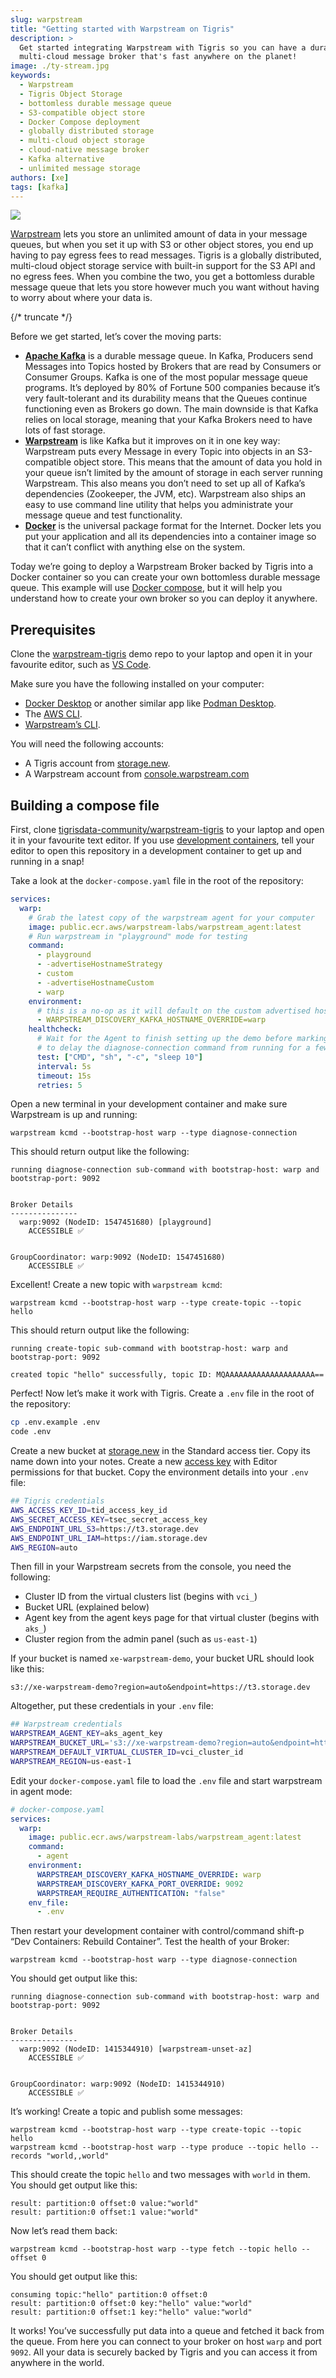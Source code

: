 ```yaml
---
slug: warpstream
title: "Getting started with Warpstream on Tigris"
description: >
  Get started integrating Warpstream with Tigris so you can have a durable
  multi-cloud message broker that's fast anywhere on the planet!
image: ./ty-stream.jpg
keywords:
  - Warpstream
  - Tigris Object Storage
  - bottomless durable message queue
  - S3-compatible object store
  - Docker Compose deployment
  - globally distributed storage
  - multi-cloud object storage
  - cloud-native message broker
  - Kafka alternative
  - unlimited message storage
authors: [xe]
tags: [kafka]
---
```


![](./ty-stream.jpg)

[Warpstream](https://www.warpstream.com/) lets you store an unlimited amount of
data in your message queues, but when you set it up with S3 or other object
stores, you end up having to pay egress fees to read messages. Tigris is a
globally distributed, multi-cloud object storage service with built-in support
for the S3 API and no egress fees. When you combine the two, you get a
bottomless durable message queue that lets you store however much you want
without having to worry about where your data is.

{/* truncate */}

Before we get started, let’s cover the moving parts:

- [**Apache Kafka**](https://kafka.apache.org/) is a durable message queue. In
  Kafka, Producers send Messages into Topics hosted by Brokers that are read by
  Consumers or Consumer Groups. Kafka is one of the most popular message queue
  programs. It’s deployed by 80% of Fortune 500 companies because it’s very
  fault-tolerant and its durability means that the Queues continue functioning
  even as Brokers go down. The main downside is that Kafka relies on local
  storage, meaning that your Kafka Brokers need to have lots of fast storage.
- [**Warpstream**](https://www.warpstream.com/) is like Kafka but it improves on
  it in one key way: Warpstream puts every Message in every Topic into objects
  in an S3-compatible object store. This means that the amount of data you hold
  in your queue isn’t limited by the amount of storage in each server running
  Warpstream. This also means you don’t need to set up all of Kafka’s
  dependencies (Zookeeper, the JVM, etc). Warpstream also ships an easy to use
  command line utility that helps you administrate your message queue and test
  functionality.
- [**Docker**](https://docker.com) is the universal package format for the
  Internet. Docker lets you put your application and all its dependencies into a
  container image so that it can’t conflict with anything else on the system.

Today we’re going to deploy a Warpstream Broker backed by Tigris into a Docker
container so you can create your own bottomless durable message queue. This
example will use [Docker compose](https://docs.docker.com/compose/), but it will
help you understand how to create your own broker so you can deploy it anywhere.

## Prerequisites

Clone the
[warpstream-tigris](https://github.com/tigrisdata-community/warpstream-tigris)
demo repo to your laptop and open it in your favourite editor, such as
[VS Code](https://code.visualstudio.com/).

Make sure you have the following installed on your computer:

- [Docker Desktop](https://www.docker.com/products/docker-desktop/) or another
  similar app like [Podman Desktop](https://podman-desktop.io/).
- The [AWS CLI](https://aws.amazon.com/cli/).
- [Warpstream’s CLI](https://docs.warpstream.com/warpstream/reference/cli-reference).

You will need the following accounts:

- A Tigris account from [storage.new](https://storage.new).
- A Warpstream account from
  [console.warpstream.com](http://console.warpstream.com/login)

## Building a compose file

First, clone
[tigrisdata-community/warpstream-tigris](https://github.com/tigrisdata-community/warpstream-tigris)
to your laptop and open it in your favourite text editor. If you use
[development containers](https://www.tigrisdata.com/blog/dev-containers-python/),
tell your editor to open this repository in a development container to get up
and running in a snap\!

Take a look at the `docker-compose.yaml` file in the root of the repository:

```yaml
services:
  warp:
    # Grab the latest copy of the warpstream agent for your computer
    image: public.ecr.aws/warpstream-labs/warpstream_agent:latest
    # Run warpstream in "playground" mode for testing
    command:
      - playground
      - -advertiseHostnameStrategy
      - custom
      - -advertiseHostnameCustom
      - warp
    environment:
      # this is a no-op as it will default on the custom advertised hostname defined above, but you can change this if you want to use a different hostname with Kafka
      - WARPSTREAM_DISCOVERY_KAFKA_HOSTNAME_OVERRIDE=warp
    healthcheck:
      # Wait for the Agent to finish setting up the demo before marking it as healthy
      # to delay the diagnose-connection command from running for a few seconds.
      test: ["CMD", "sh", "-c", "sleep 10"]
      interval: 5s
      timeout: 15s
      retries: 5
```

Open a new terminal in your development container and make sure Warpstream is up
and running:

```text
warpstream kcmd --bootstrap-host warp --type diagnose-connection
```

This should return output like the following:

```text
running diagnose-connection sub-command with bootstrap-host: warp and bootstrap-port: 9092


Broker Details
---------------
  warp:9092 (NodeID: 1547451680) [playground]
    ACCESSIBLE ✅


GroupCoordinator: warp:9092 (NodeID: 1547451680)
    ACCESSIBLE ✅
```

Excellent\! Create a new topic with `warpstream kcmd`:

```text
warpstream kcmd --bootstrap-host warp --type create-topic --topic hello
```

This should return output like the following:

```text
running create-topic sub-command with bootstrap-host: warp and bootstrap-port: 9092

created topic "hello" successfully, topic ID: MQAAAAAAAAAAAAAAAAAAAA==
```

Perfect\! Now let’s make it work with Tigris. Create a `.env` file in the root
of the repository:

```sh
cp .env.example .env
code .env
```

Create a new bucket at [storage.new](https://storage.new) in the Standard access
tier. Copy its name down into your notes. Create a new
[access key](https://storage.new/accesskey) with Editor permissions for that
bucket. Copy the environment details into your `.env` file:

```sh
## Tigris credentials
AWS_ACCESS_KEY_ID=tid_access_key_id
AWS_SECRET_ACCESS_KEY=tsec_secret_access_key
AWS_ENDPOINT_URL_S3=https://t3.storage.dev
AWS_ENDPOINT_URL_IAM=https://iam.storage.dev
AWS_REGION=auto
```

Then fill in your Warpstream secrets from the console, you need the following:

- Cluster ID from the virtual clusters list (begins with `vci_`)
- Bucket URL (explained below)
- Agent key from the agent keys page for that virtual cluster (begins with
  `aks_`)
- Cluster region from the admin panel (such as `us-east-1`)

If your bucket is named `xe-warpstream-demo`, your bucket URL should look like
this:

```text
s3://xe-warpstream-demo?region=auto&endpoint=https://t3.storage.dev
```

Altogether, put these credentials in your `.env` file:

```sh
## Warpstream credentials
WARPSTREAM_AGENT_KEY=aks_agent_key
WARPSTREAM_BUCKET_URL='s3://xe-warpstream-demo?region=auto&endpoint=https://t3.storage.dev'
WARPSTREAM_DEFAULT_VIRTUAL_CLUSTER_ID=vci_cluster_id
WARPSTREAM_REGION=us-east-1
```

Edit your `docker-compose.yaml` file to load the `.env` file and start
warpstream in agent mode:

```yaml
# docker-compose.yaml
services:
  warp:
    image: public.ecr.aws/warpstream-labs/warpstream_agent:latest
    command:
      - agent
    environment:
      WARPSTREAM_DISCOVERY_KAFKA_HOSTNAME_OVERRIDE: warp
      WARPSTREAM_DISCOVERY_KAFKA_PORT_OVERRIDE: 9092
      WARPSTREAM_REQUIRE_AUTHENTICATION: "false"
    env_file:
      - .env
```

Then restart your development container with control/command shift-p “Dev
Containers: Rebuild Container”. Test the health of your Broker:

```text
warpstream kcmd --bootstrap-host warp --type diagnose-connection
```

You should get output like this:

```text
running diagnose-connection sub-command with bootstrap-host: warp and bootstrap-port: 9092


Broker Details
---------------
  warp:9092 (NodeID: 1415344910) [warpstream-unset-az]
    ACCESSIBLE ✅


GroupCoordinator: warp:9092 (NodeID: 1415344910)
    ACCESSIBLE ✅
```

It’s working\! Create a topic and publish some messages:

```text
warpstream kcmd --bootstrap-host warp --type create-topic --topic hello
warpstream kcmd --bootstrap-host warp --type produce --topic hello --records "world,,world"
```

This should create the topic `hello` and two messages with `world` in them. You
should get output like this:

```text
result: partition:0 offset:0 value:"world"
result: partition:0 offset:1 value:"world"
```

Now let’s read them back:

```text
warpstream kcmd --bootstrap-host warp --type fetch --topic hello --offset 0
```

You should get output like this:

```text
consuming topic:"hello" partition:0 offset:0
result: partition:0 offset:0 key:"hello" value:"world"
result: partition:0 offset:1 key:"hello" value:"world"
```

It works\! You’ve successfully put data into a queue and fetched it back from
the queue. From here you can connect to your broker on host `warp` and port
`9092`. All your data is securely backed by Tigris and you can access it from
anywhere in the world.
